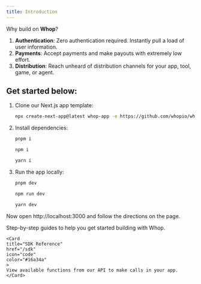 ```yaml
---
title: Introduction
---
```


Why build on **Whop**?

1. **Authentication**: Zero authentication required. Instantly pull a load of user information.
2. **Payments**: Accept payments and make payouts with extremely low effort.
3. **Distribution**: Reach unheard of distribution channels for your app, tool, game, or agent.

## Get started below:

1. Clone our Next.js app template:

   <CodeGroup>

   ```bash Next.js
   npx create-next-app@latest whop-app -e https://github.com/whopio/whop-nextjs-app-template
   ```

   </CodeGroup>

2. Install dependencies:

   <CodeGroup>

   ```bash pnpm
   pnpm i
   ```

   ```bash npm
   npm i
   ```

   ```bash yarn
   yarn i
   ```

   </CodeGroup>

3. Run the app locally:

   <CodeGroup>

   ```bash pnpm
   pnpm dev
   ```

   ```bash npm
   npm run dev
   ```

   ```bash yarn
   yarn dev
   ```

   </CodeGroup>

Now open http://localhost:3000 and follow the directions on the page.

<CardGroup cols={2}>
   <Card
   title="View our tutorials"
   href="/tutorials"
   icon="book-open"
   color="#16a34a"
   >
   Step-by-step guides to help you get started building with Whop.
   </Card>

    <Card
    title="SDK Reference"
    href="/sdk"
    icon="code"
    color="#16a34a"
    >
    View available functions from our API to make calls in your app.
    </Card>

</CardGroup>
